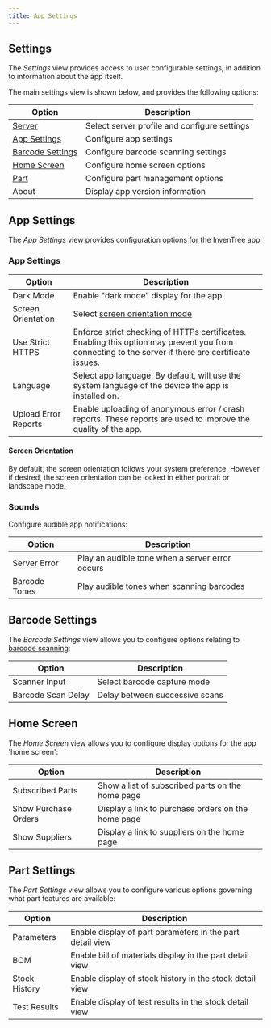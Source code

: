 ```yaml
---
title: App Settings
---
```



## Settings

The *Settings* view provides access to user configurable settings, in addition to information about the app itself.

The main settings view is shown below, and provides the following options:

| Option | Description |
| --- | --- |
| [Server](./connect.md) | Select server profile and configure settings |
| [App Settings](#app-settings) | Configure app settings |
| [Barcode Settings](#barcode-settings) | Configure barcode scanning settings |
| [Home Screen](#home-screen) | Configure home screen options |
| [Part](#part-settings) | Configure part management options |
| About | Display app version information |

<Thumbnail src="/img/app/settings.png" title="Settings View" />

## App Settings

The *App Settings* view provides configuration options for the InvenTree app:

<Thumbnail src="/img/app/app_settings.png" title="App settings" />

### App Settings

| Option | Description |
| --- | --- |
| Dark Mode | Enable "dark mode" display for the app. |
| Screen Orientation | Select [screen orientation mode](#screen-orientation) |
| Use Strict HTTPS | Enforce strict checking of HTTPs certificates. Enabling this option may prevent you from connecting to the server if there are certificate issues. |
| Language | Select app language. By default, will use the system language of the device the app is installed on. |
| Upload Error Reports | Enable uploading of anonymous error / crash reports. These reports are used to improve the quality of the app. |

#### Screen Orientation

By default, the screen orientation follows your system preference. However if desired, the screen orientation can be locked in either portrait or landscape mode.

### Sounds

Configure audible app notifications:

| Option | Description |
| --- | --- |
| Server Error | Play an audible tone when a server error occurs |
| Barcode Tones | Play audible tones when scanning barcodes |

## Barcode Settings

The *Barcode Settings* view allows you to configure options relating to [barcode scanning](./barcode.md):

<Thumbnail src="/img/app/barcode_settings.png" title="Barcode settings" />

| Option | Description |
| --- | --- |
| Scanner Input | Select barcode capture mode |
| Barcode Scan Delay | Delay between successive scans |

## Home Screen

The *Home Screen* view allows you to configure display options for the app 'home screen':

<Thumbnail src="/img/app/home_settings.png" title="Home settings" />

| Option | Description |
| --- | --- |
| Subscribed Parts | Show a list of subscribed parts on the home page |
| Show Purchase Orders | Display a link to purchase orders on the home page |
| Show Suppliers | Display a link to suppliers on the home page |

## Part Settings

The *Part Settings* view allows you to configure various options governing what part features are available:

| Option | Description |
| --- | --- |
| Parameters | Enable display of part parameters in the part detail view |
| BOM | Enable bill of materials display in the part detail view |
| Stock History | Enable display of stock history in the stock detail view |
| Test Results | Enable display of test results in the stock detail view |
